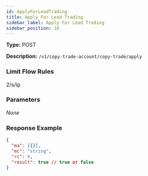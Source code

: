 ```yaml
---
id: ApplyForLeadTrading
title: Apply For Lead Trading
sidebar_label: Apply For Lead Trading
sidebar_position: 18
---
```


**Type:** POST

**Description:** `/v1/copy-trade-account/copy-trade/apply`

### Limit Flow Rules

2/s/ip

### Parameters

_None_

### Response Example

```json title="Response"
{
  "ma": [{}],
  "mc": "string",
  "rc": 0,
  "result": true // true or false
}
```
